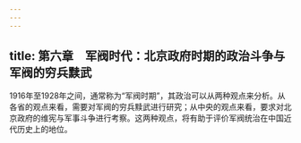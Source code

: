 ```yaml
---
---
---
```

title: 第六章　军阀时代：北京政府时期的政治斗争与军阀的穷兵黩武
---



1916年至1928年之间，通常称为“军阀时期”，其政治可以从两种观点来分析。从各省的观点来看，需要对军阀的穷兵黩武进行研究；从中央的观点来看，要求对北京政府的维宪与军事斗争进行考察。这两种观点，将有助于评价军阀统治在中国近代历史上的地位。